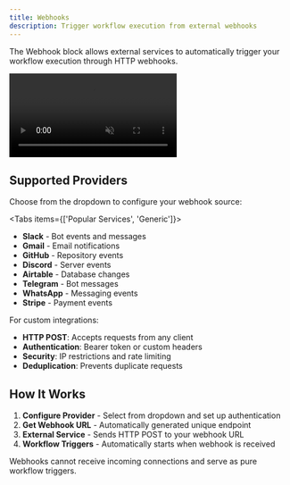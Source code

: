 ```yaml
---
title: Webhooks  
description: Trigger workflow execution from external webhooks
---
```



The Webhook block allows external services to automatically trigger your workflow execution through HTTP webhooks.

<div className="mx-auto w-full overflow-hidden rounded-lg">
  <video autoPlay loop muted playsInline className="w-full -mb-2 rounded-lg" src="/webhooks.mp4"></video>
</div>

## Supported Providers

Choose from the dropdown to configure your webhook source:

<Tabs items={['Popular Services', 'Generic']}>
  <Tab>
    <ul className="grid grid-cols-2 gap-1 text-sm">
      <li>**Slack** - Bot events and messages</li>
      <li>**Gmail** - Email notifications</li>
      <li>**GitHub** - Repository events</li>
      <li>**Discord** - Server events</li>
      <li>**Airtable** - Database changes</li>
      <li>**Telegram** - Bot messages</li>
      <li>**WhatsApp** - Messaging events</li>
      <li>**Stripe** - Payment events</li>
    </ul>
  </Tab>
  <Tab>
    <p>For custom integrations:</p>
    <ul className="list-disc space-y-1 pl-6 text-sm">
      <li><strong>HTTP POST</strong>: Accepts requests from any client</li>
      <li><strong>Authentication</strong>: Bearer token or custom headers</li>
      <li><strong>Security</strong>: IP restrictions and rate limiting</li>
      <li><strong>Deduplication</strong>: Prevents duplicate requests</li>
    </ul>
  </Tab>
</Tabs>

## How It Works

1. **Configure Provider** - Select from dropdown and set up authentication
2. **Get Webhook URL** - Automatically generated unique endpoint  
3. **External Service** - Sends HTTP POST to your webhook URL
4. **Workflow Triggers** - Automatically starts when webhook is received

<Callout>
Webhooks cannot receive incoming connections and serve as pure workflow triggers.
</Callout>